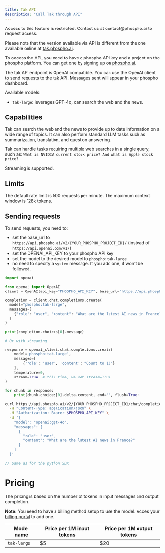 ```yaml
---
title: Tak API
description: "Call Tak through API"
---
```


<Note>
  Access to this feature is restricted. Contact us at contact@phospho.ai to
  request access.
</Note>

Please note that the version available via API is different from the one available online at [tak.phospho.ai](https://tak.phospho.ai).

To access the API, you need to have a phospho API key and a project on the phospho platform. You can get one by signing up on [phospho.ai](https://platform.phospho.ai).

The tak API endpoint is OpenAI compatible. You can use the OpenAI client to send requests to the tak API. Messages sent will appear in your phospho dashboard.

Available models:

- `tak-large`: leverages GPT-4o, can search the web and the news.

## Capabilities

Tak can search the web and the news to provide up to date information on a wide range of topics.
It can also perform standard LLM tasks such as summarization, translation, and question answering.

Tak can handle tasks requiring multiple web searches in a single query, such as: `What is NVIDIA current stock price? And what is Apple stock price?`

Streaming is supported.

## Limits

The default rate limit is 500 requests per minute. The maximum context window is 128k tokens.

## Sending requests

To send requests, you need to:

- set the base_url to `https://api.phospho.ai/v2/{YOUR_PHOSPHO_PROJECT_ID}/` (instead of `https://api.openai.com/v1/`)
- set the OPENAI_API_KEY to your phospho API key
- set the model to the desired model to `phospho:tak-large`
- no need to specify a `system` message. If you add one, it won't be followed.

<CodeGroup>

```python openai python sdk
import openai

from openai import OpenAI
client = OpenAI(api_key="PHOSPHO_API_KEY", base_url="https://api.phospho.ai/v2/{YOUR_PHOSPHO_PROJECT_ID}/")

completion = client.chat.completions.create(
  model="phospho:tak-large",
  messages=[
    {"role": "user", "content": "What are the latest AI news in France?"}
  ]
)

print(completion.choices[0].message)

# Or with streaming

response = openai_client.chat.completions.create(
    model='phospho:tak-large',
    messages=[
        {'role': 'user', 'content': "Count to 10"}
    ],
    temperature=0,
    stream=True  # this time, we set stream=True
)

for chunk in response:
    print(chunk.choices[0].delta.content, end="", flush=True)

```

```bash curl
curl https://api.phospho.ai/v2/{YOUR_PHOSPHO_PROJECT_ID}/chat/completions \
  -H "Content-Type: application/json" \
  -H "Authorization: Bearer $PHOSPHO_API_KEY" \
  -d '{
    "model": "openai:gpt-4o",
    "messages": [
      {
        "role": "user",
        "content": "What are the latest AI news in France?"
      }
    ]
  }'
```

```javascript openai javascript sdk
// Same as for the python SDK
```

</CodeGroup>

# Pricing

The pricing is based on the number of tokens in input messages and output completion.

**Note:** You need to have a billing method setup to use the model. Acces your [billing portal](https://platform.phospho.ai/org/settings/billing) to add one.

| Model name  | Price per 1M input tokens | Price per 1M output tokens |
| ----------- | ------------------------- | -------------------------- |
| `tak-large` | $5                        | $20                        |
